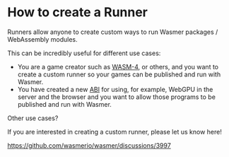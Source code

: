 # How to create a Runner

Runners allow anyone to create custom ways to run Wasmer packages / WebAssembly modules.

This can be incredibly useful for different use cases:
* You are a game creator such as [WASM-4](https://wasm4.org/), or others, and you want to create a custom runner so your games can be published and run with Wasmer.
* You have created a new [ABI](https://en.wikipedia.org/wiki/Application_binary_interface) for using, for example, WebGPU in the server and the browser and you want to allow those programs to be published and run with Wasmer.

Other use cases?

If you are interested in creating a custom runner, please let us know here!

https://github.com/wasmerio/wasmer/discussions/3997
